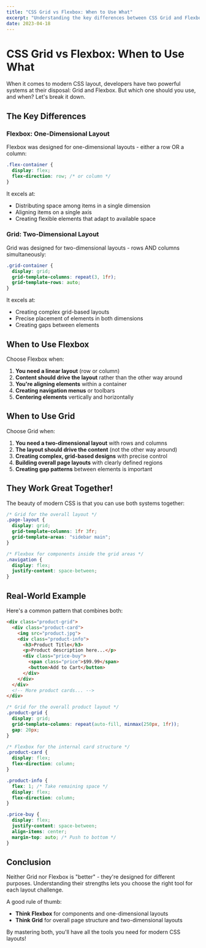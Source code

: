 ---
title: "CSS Grid vs Flexbox: When to Use What"
excerpt: "Understanding the key differences between CSS Grid and Flexbox and choosing the right tool for the job."
date: 2023-04-18
---

# CSS Grid vs Flexbox: When to Use What

When it comes to modern CSS layout, developers have two powerful systems at their disposal: Grid and Flexbox. But which one should you use, and when? Let's break it down.

## The Key Differences

### Flexbox: One-Dimensional Layout

Flexbox was designed for one-dimensional layouts - either a row OR a column:

```css
.flex-container {
  display: flex;
  flex-direction: row; /* or column */
}
```

It excels at:
- Distributing space among items in a single dimension
- Aligning items on a single axis
- Creating flexible elements that adapt to available space

### Grid: Two-Dimensional Layout

Grid was designed for two-dimensional layouts - rows AND columns simultaneously:

```css
.grid-container {
  display: grid;
  grid-template-columns: repeat(3, 1fr);
  grid-template-rows: auto;
}
```

It excels at:
- Creating complex grid-based layouts
- Precise placement of elements in both dimensions
- Creating gaps between elements

## When to Use Flexbox

Choose Flexbox when:

1. **You need a linear layout** (row or column)
2. **Content should drive the layout** rather than the other way around
3. **You're aligning elements** within a container
4. **Creating navigation menus** or toolbars
5. **Centering elements** vertically and horizontally

## When to Use Grid

Choose Grid when:

1. **You need a two-dimensional layout** with rows and columns
2. **The layout should drive the content** (not the other way around)
3. **Creating complex, grid-based designs** with precise control
4. **Building overall page layouts** with clearly defined regions
5. **Creating gap patterns** between elements is important

## They Work Great Together!

The beauty of modern CSS is that you can use both systems together:

```css
/* Grid for the overall layout */
.page-layout {
  display: grid;
  grid-template-columns: 1fr 3fr;
  grid-template-areas: "sidebar main";
}

/* Flexbox for components inside the grid areas */
.navigation {
  display: flex;
  justify-content: space-between;
}
```

## Real-World Example

Here's a common pattern that combines both:

```html
<div class="product-grid">
  <div class="product-card">
    <img src="product.jpg">
    <div class="product-info">
      <h3>Product Title</h3>
      <p>Product description here...</p>
      <div class="price-buy">
        <span class="price">$99.99</span>
        <button>Add to Cart</button>
      </div>
    </div>
  </div>
  <!-- More product cards... -->
</div>
```

```css
/* Grid for the overall product layout */
.product-grid {
  display: grid;
  grid-template-columns: repeat(auto-fill, minmax(250px, 1fr));
  gap: 20px;
}

/* Flexbox for the internal card structure */
.product-card {
  display: flex;
  flex-direction: column;
}

.product-info {
  flex: 1; /* Take remaining space */
  display: flex;
  flex-direction: column;
}

.price-buy {
  display: flex;
  justify-content: space-between;
  align-items: center;
  margin-top: auto; /* Push to bottom */
}
```

## Conclusion

Neither Grid nor Flexbox is "better" - they're designed for different purposes. Understanding their strengths lets you choose the right tool for each layout challenge.

A good rule of thumb:
- **Think Flexbox** for components and one-dimensional layouts
- **Think Grid** for overall page structure and two-dimensional layouts

By mastering both, you'll have all the tools you need for modern CSS layouts!

